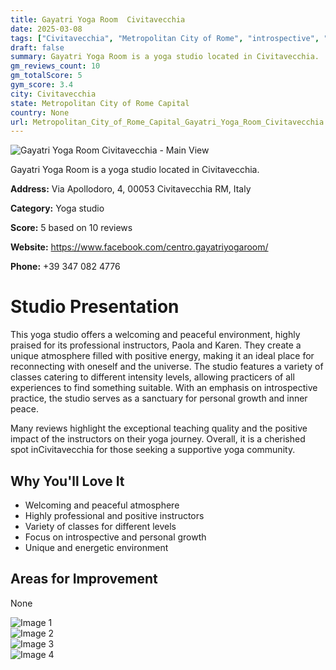 ```yaml
---
title: Gayatri Yoga Room  Civitavecchia
date: 2025-03-08
tags: ["Civitavecchia", "Metropolitan City of Rome", "introspective", "varied intensity", "welcoming", "intuitive", "Civitavecchia"]  
draft: false
summary: Gayatri Yoga Room is a yoga studio located in Civitavecchia.
gm_reviews_count: 10
gm_totalScore: 5
gym_score: 3.4
city: Civitavecchia
state: Metropolitan City of Rome Capital
country: None
url: Metropolitan_City_of_Rome_Capital_Gayatri_Yoga_Room_Civitavecchia
---
```


<div className="aspect-[16/9] relative my-8">
  <img 
    src="https://lh5.googleusercontent.com/p/AF1QipPmYO2sCl4AhA5r71qYUB76nGYW2MDXTpz-Efrl=w1920-h1080-k-no"
    alt="Gayatri Yoga Room  Civitavecchia - Main View"
    className="object-cover absolute inset-0 w-full h-full rounded-lg"
  />
</div>

Gayatri Yoga Room is a yoga studio located in Civitavecchia.

**Address:** Via Apollodoro, 4, 00053 Civitavecchia RM, Italy

**Category:** Yoga studio

**Score:** 5 based on 10 reviews

**Website:** https://www.facebook.com/centro.gayatriyogaroom/

**Phone:** +39 347 082 4776

# Studio Presentation

This yoga studio offers a welcoming and peaceful environment, highly praised for its professional instructors, Paola and Karen. They create a unique atmosphere filled with positive energy, making it an ideal place for reconnecting with oneself and the universe. The studio features a variety of classes catering to different intensity levels, allowing practicers of all experiences to find something suitable. With an emphasis on introspective practice, the studio serves as a sanctuary for personal growth and inner peace.

Many reviews highlight the exceptional teaching quality and the positive impact of the instructors on their yoga journey. Overall, it is a cherished spot inCivitavecchia for those seeking a supportive yoga community.

## Why You'll Love It

- Welcoming and peaceful atmosphere
- Highly professional and positive instructors
- Variety of classes for different levels
- Focus on introspective and personal growth
- Unique and energetic environment

## Areas for Improvement

None

<div className="grid grid-cols-1 xl:grid-cols-2 gap-4 my-8">
<div className="aspect-[4/3] relative"><img src="https://lh5.googleusercontent.com/p/AF1QipMxM0TOgxBaakBOSkoVWEm23pXO4AH0YXd2LMYK=w1920-h1080-k-no" alt="Image 1" className="object-cover absolute inset-0 w-full h-full rounded-lg" /></div>
<div className="aspect-[4/3] relative"><img src="https://lh5.googleusercontent.com/p/AF1QipOE3s46XMvRTI3A7o-4kAInpfX_6uxEpA47knh2=w1920-h1080-k-no" alt="Image 2" className="object-cover absolute inset-0 w-full h-full rounded-lg" /></div>
<div className="aspect-[4/3] relative"><img src="https://lh5.googleusercontent.com/p/AF1QipPx2ZkgIGAs52HpHo4FB2cawDwKPXa9GvTokm2B=w1920-h1080-k-no" alt="Image 3" className="object-cover absolute inset-0 w-full h-full rounded-lg" /></div>
<div className="aspect-[4/3] relative"><img src="https://streetviewpixels-pa.googleapis.com/v1/thumbnail?panoid=wd4yCBnxFKoiw-1jGahCgg&cb_client=maps_sv.tactile.gps&w=203&h=100&yaw=307.0361&pitch=0&thumbfov=100" alt="Image 4" className="object-cover absolute inset-0 w-full h-full rounded-lg" /></div>
</div>